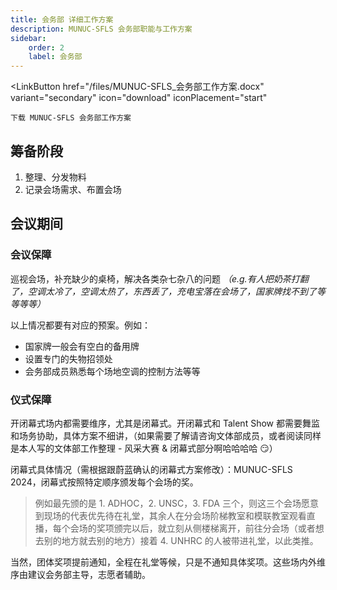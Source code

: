 ```yaml
---
title: 会务部 详细工作方案
description: MUNUC-SFLS 会务部职能与工作方案
sidebar:
    order: 2
    label: 会务部
---
```



<LinkButton
    href="/files/MUNUC-SFLS_会务部工作方案.docx"
    variant="secondary"
    icon="download"
    iconPlacement="start"
>
    下载 MUNUC-SFLS 会务部工作方案
</LinkButton>

## 筹备阶段
1. 整理、分发物料
2. 记录会场需求、布置会场

## 会议期间
### 会议保障
巡视会场，补充缺少的桌椅，解决各类杂七杂八的问题 _（e.g.有人把奶茶打翻了，空调太冷了，空调太热了，东西丢了，充电宝落在会场了，国家牌找不到了等等等等）_

以上情况都要有对应的预案。例如：
- 国家牌一般会有空白的备用牌
- 设置专门的失物招领处
- 会务部成员熟悉每个场地空调的控制方法等等

### 仪式保障
开闭幕式场内都需要维序，尤其是闭幕式。开闭幕式和 Talent Show 都需要舞监和场务协助，具体方案不细讲，（如果需要了解请咨询文体部成员，或者阅读同样是本人写的文体部工作整理 - 风采大赛 & 闭幕式部分啊哈哈哈哈 😏）

闭幕式具体情况（需根据跟蔚蓝确认的闭幕式方案修改）：MUNUC-SFLS 2024，闭幕式按照特定顺序颁发每个会场的奖。

> 例如最先颁的是 1. ADHOC，2. UNSC，3. FDA 三个，则这三个会场愿意到现场的代表优先待在礼堂，其余人在分会场阶梯教室和模联教室观看直播，每个会场的奖项颁完以后，就立刻从侧楼梯离开，前往分会场（或者想去别的地方就去别的地方）接着 4. UNHRC 的人被带进礼堂，以此类推。

当然，团体奖项提前通知，全程在礼堂等候，只是不通知具体奖项。这些场内外维序由建议会务部主导，志愿者辅助。
